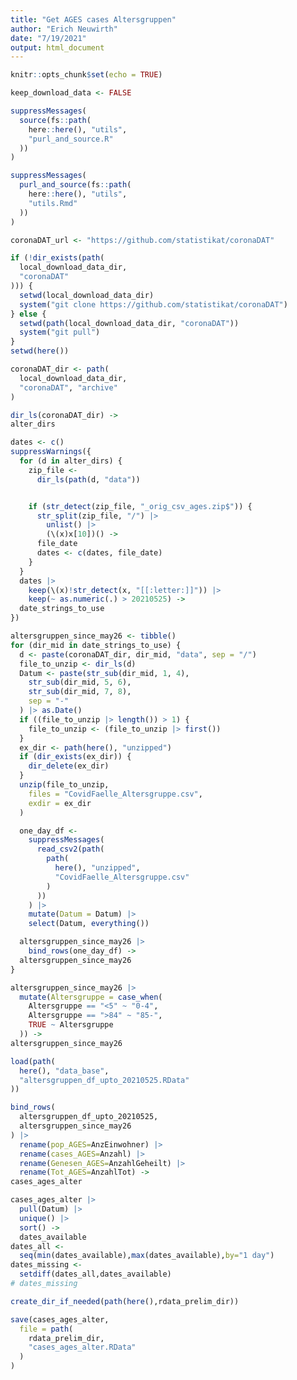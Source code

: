 ```yaml
---
title: "Get AGES cases Altersgruppen"
author: "Erich Neuwirth"
date: "7/19/2021"
output: html_document
---
```


```r
knitr::opts_chunk$set(echo = TRUE)
```


```r
keep_download_data <- FALSE
```



```r
suppressMessages(
  source(fs::path(
    here::here(), "utils",
    "purl_and_source.R"
  ))
)
```


```r
suppressMessages(
  purl_and_source(fs::path(
    here::here(), "utils",
    "utils.Rmd"
  ))
)
```

```r
coronaDAT_url <- "https://github.com/statistikat/coronaDAT"
```


```r
if (!dir_exists(path(
  local_download_data_dir,
  "coronaDAT"
))) {
  setwd(local_download_data_dir)
  system("git clone https://github.com/statistikat/coronaDAT")
} else {
  setwd(path(local_download_data_dir, "coronaDAT"))
  system("git pull")
}
setwd(here())
```
```r
coronaDAT_dir <- path(
  local_download_data_dir,
  "coronaDAT", "archive"
)
```

```r
dir_ls(coronaDAT_dir) ->
alter_dirs
```


```r
dates <- c()
suppressWarnings({
  for (d in alter_dirs) {
    zip_file <-
      dir_ls(path(d, "data"))


    if (str_detect(zip_file, "_orig_csv_ages.zip$")) {
      str_split(zip_file, "/") |>
        unlist() |>
        (\(x)x[10])() ->
      file_date
      dates <- c(dates, file_date)
    }
  }
  dates |>
    keep(\(x)!str_detect(x, "[[:letter:]]")) |>
    keep(~ as.numeric(.) > 20210525) ->
  date_strings_to_use
})
```


```r
altersgruppen_since_may26 <- tibble()
for (dir_mid in date_strings_to_use) {
  d <- paste(coronaDAT_dir, dir_mid, "data", sep = "/")
  file_to_unzip <- dir_ls(d)
  Datum <- paste(str_sub(dir_mid, 1, 4),
    str_sub(dir_mid, 5, 6),
    str_sub(dir_mid, 7, 8),
    sep = "-"
  ) |> as.Date()
  if ((file_to_unzip |> length()) > 1) {
    file_to_unzip <- (file_to_unzip |> first())
  }
  ex_dir <- path(here(), "unzipped")
  if (dir_exists(ex_dir)) {
    dir_delete(ex_dir)
  }
  unzip(file_to_unzip,
    files = "CovidFaelle_Altersgruppe.csv",
    exdir = ex_dir
  )

  one_day_df <-
    suppressMessages(
      read_csv2(path(
        path(
          here(), "unzipped",
          "CovidFaelle_Altersgruppe.csv"
        )
      ))
    ) |>
    mutate(Datum = Datum) |>
    select(Datum, everything())

  altersgruppen_since_may26 |>
    bind_rows(one_day_df) ->
  altersgruppen_since_may26
}

altersgruppen_since_may26 |>
  mutate(Altersgruppe = case_when(
    Altersgruppe == "<5" ~ "0-4",
    Altersgruppe == ">84" ~ "85-",
    TRUE ~ Altersgruppe
  )) ->
altersgruppen_since_may26
```

```r
load(path(
  here(), "data_base",
  "altersgruppen_df_upto_20210525.RData"
))
```

```r
bind_rows(
  altersgruppen_df_upto_20210525,
  altersgruppen_since_may26
) |>
  rename(pop_AGES=AnzEinwohner) |>
  rename(cases_AGES=Anzahl) |>
  rename(Genesen_AGES=AnzahlGeheilt) |>
  rename(Tot_AGES=AnzahlTot) ->
cases_ages_alter
```


```r
cases_ages_alter |>
  pull(Datum) |>
  unique() |>
  sort() ->
  dates_available
dates_all <-
  seq(min(dates_available),max(dates_available),by="1 day")
dates_missing <-
  setdiff(dates_all,dates_available)
# dates_missing 
```




```r
create_dir_if_needed(path(here(),rdata_prelim_dir))
```

```r
save(cases_ages_alter,
  file = path(
    rdata_prelim_dir,
    "cases_ages_alter.RData"
  )
)
```

